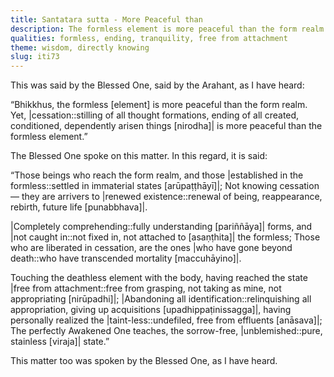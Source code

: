 ```yaml
---
title: Santatara sutta - More Peaceful than
description: The formless element is more peaceful than the form realm. Yet, cessation is more peaceful than the formless element.
qualities: formless, ending, tranquility, free from attachment
theme: wisdom, directly knowing
slug: iti73
---
```


This was said by the Blessed One, said by the Arahant, as I have heard:

“Bhikkhus, the formless [element] is more peaceful than the form realm. Yet, |cessation::stilling of all thought formations, ending of all created, conditioned, dependently arisen things [nirodha]| is more peaceful than the formless element.”

The Blessed One spoke on this matter. In this regard, it is said:

“Those beings who reach the form realm,
and those |established in the formless::settled in immaterial states [arūpaṭṭhāyī]|;
Not knowing cessation—
they are arrivers to |renewed existence::renewal of being, reappearance, rebirth, future life [punabbhava]|.

|Completely comprehending::fully understanding [pariññāya]| forms,
and |not caught in::not fixed in, not attached to [asaṇṭhita]| the formless;
Those who are liberated in cessation,
are the ones |who have gone beyond death::who have transcended mortality [maccuhāyino]|.

Touching the deathless element with the body,
having reached the state |free from attachment::free from grasping, not taking as mine, not appropriating [nirūpadhi]|;
|Abandoning all identification::relinquishing all appropriation, giving up acquisitions [upadhippaṭinissagga]|,
having personally realized the |taint-less::undefiled, free from effluents [anāsava]|;
The perfectly Awakened One teaches,
the sorrow-free, |unblemished::pure, stainless [viraja]| state.”

This matter too was spoken by the Blessed One, as I have heard.